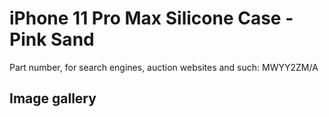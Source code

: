 
# iPhone 11 Pro Max Silicone Case - Pink Sand

Part number, for search engines, auction websites and such: MWYY2ZM/A

## Image gallery

<div style={{ width: '100%', maxWidth: '768px' }}>
<GalleryComponent
    images={[
      {
        original: "/everysource/MWYY2.webp",
        thumbnail: "/everypreview/MWYY2.webp",
      },
      {
        original: "/everysource/MWYY2_AV1.webp",
        thumbnail: "/everypreview/MWYY2_AV1.webp",
      },
      {
        original: "/everysource/MWYY2_AV2.webp",
        thumbnail: "/everypreview/MWYY2_AV2.webp",
      },
      {
        original: "/everysource/MWYY2_AV3.webp",
        thumbnail: "/everypreview/MWYY2_AV3.webp",
      },
      {
        original: "/everysource/MWYY2_AV4.webp",
        thumbnail: "/everypreview/MWYY2_AV4.webp",
      },
      {
        original: "/everysource/MWYY2_AV5.webp",
        thumbnail: "/everypreview/MWYY2_AV5.webp",
      }
    ]}
  />
</div>
